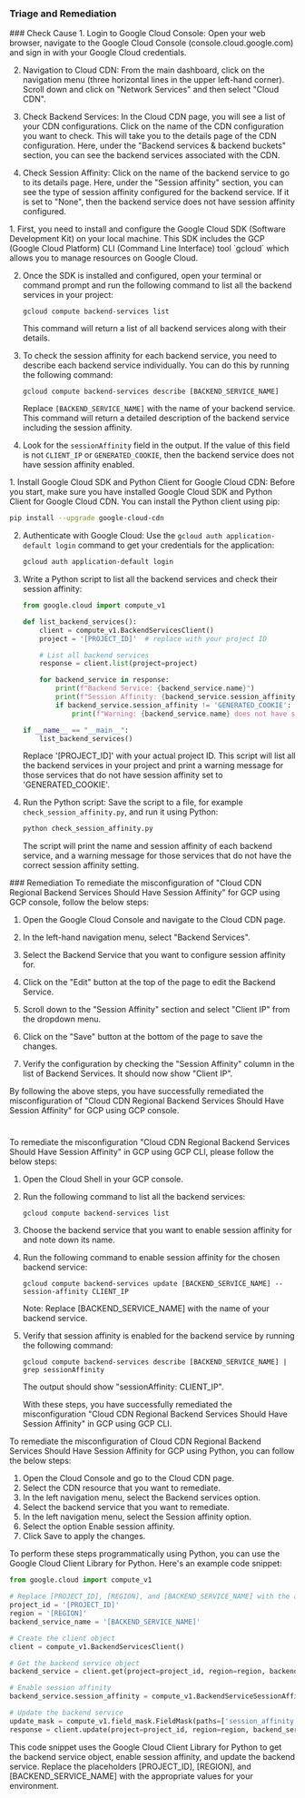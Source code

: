 
### Triage and Remediation
<Tabs>

<Tab title='Cause'>
### Check Cause
<AccordionGroup>
<Accordion title='Using Console' defaultOpen='true'>
1. Login to Google Cloud Console: Open your web browser, navigate to the Google Cloud Console (console.cloud.google.com) and sign in with your Google Cloud credentials.

2. Navigation to Cloud CDN: From the main dashboard, click on the navigation menu (three horizontal lines in the upper left-hand corner). Scroll down and click on "Network Services" and then select "Cloud CDN".

3. Check Backend Services: In the Cloud CDN page, you will see a list of your CDN configurations. Click on the name of the CDN configuration you want to check. This will take you to the details page of the CDN configuration. Here, under the "Backend services & backend buckets" section, you can see the backend services associated with the CDN.

4. Check Session Affinity: Click on the name of the backend service to go to its details page. Here, under the "Session affinity" section, you can see the type of session affinity configured for the backend service. If it is set to "None", then the backend service does not have session affinity configured.
</Accordion>

<Accordion title='Using CLI'>
1. First, you need to install and configure the Google Cloud SDK (Software Development Kit) on your local machine. This SDK includes the GCP (Google Cloud Platform) CLI (Command Line Interface) tool `gcloud` which allows you to manage resources on Google Cloud.

2. Once the SDK is installed and configured, open your terminal or command prompt and run the following command to list all the backend services in your project:

   ```
   gcloud compute backend-services list
   ```
   This command will return a list of all backend services along with their details.

3. To check the session affinity for each backend service, you need to describe each backend service individually. You can do this by running the following command:

   ```
   gcloud compute backend-services describe [BACKEND_SERVICE_NAME]
   ```
   Replace `[BACKEND_SERVICE_NAME]` with the name of your backend service. This command will return a detailed description of the backend service including the session affinity.

4. Look for the `sessionAffinity` field in the output. If the value of this field is not `CLIENT_IP` or `GENERATED_COOKIE`, then the backend service does not have session affinity enabled.
</Accordion>

<Accordion title='Using Python'>
1. Install Google Cloud SDK and Python Client for Google Cloud CDN: Before you start, make sure you have installed Google Cloud SDK and Python Client for Google Cloud CDN. You can install the Python client using pip:

   ```bash
   pip install --upgrade google-cloud-cdn
   ```

2. Authenticate with Google Cloud: Use the `gcloud auth application-default login` command to get your credentials for the application:

   ```bash
   gcloud auth application-default login
   ```

3. Write a Python script to list all the backend services and check their session affinity:

   ```python
   from google.cloud import compute_v1

   def list_backend_services():
       client = compute_v1.BackendServicesClient()
       project = '[PROJECT_ID]'  # replace with your project ID

       # List all backend services
       response = client.list(project=project)

       for backend_service in response:
           print(f"Backend Service: {backend_service.name}")
           print(f"Session Affinity: {backend_service.session_affinity}")
           if backend_service.session_affinity != 'GENERATED_COOKIE':
               print(f"Warning: {backend_service.name} does not have session affinity set to GENERATED_COOKIE")

   if __name__ == "__main__":
       list_backend_services()
   ```

   Replace '[PROJECT_ID]' with your actual project ID. This script will list all the backend services in your project and print a warning message for those services that do not have session affinity set to 'GENERATED_COOKIE'.

4. Run the Python script: Save the script to a file, for example `check_session_affinity.py`, and run it using Python:

   ```bash
   python check_session_affinity.py
   ```

   The script will print the name and session affinity of each backend service, and a warning message for those services that do not have the correct session affinity setting.
</Accordion>

</AccordionGroup>
</Tab>
<Tab title='Remediation'>
### Remediation

<AccordionGroup>
<Accordion title='Using Console' defaultOpen='true'>
To remediate the misconfiguration of "Cloud CDN Regional Backend Services Should Have Session Affinity" for GCP using GCP console, follow the below steps:

1. Open the Google Cloud Console and navigate to the Cloud CDN page.

2. In the left-hand navigation menu, select "Backend Services".

3. Select the Backend Service that you want to configure session affinity for.

4. Click on the "Edit" button at the top of the page to edit the Backend Service.

5. Scroll down to the "Session Affinity" section and select "Client IP" from the dropdown menu.

6. Click on the "Save" button at the bottom of the page to save the changes.

7. Verify the configuration by checking the "Session Affinity" column in the list of Backend Services. It should now show "Client IP".

By following the above steps, you have successfully remediated the misconfiguration of "Cloud CDN Regional Backend Services Should Have Session Affinity" for GCP using GCP console.

#
</Accordion>

<Accordion title='Using CLI'>
To remediate the misconfiguration "Cloud CDN Regional Backend Services Should Have Session Affinity" in GCP using GCP CLI, please follow the below steps:

1. Open the Cloud Shell in your GCP console.

2. Run the following command to list all the backend services:

   ```
   gcloud compute backend-services list
   ```

3. Choose the backend service that you want to enable session affinity for and note down its name.

4. Run the following command to enable session affinity for the chosen backend service:

   ```
   gcloud compute backend-services update [BACKEND_SERVICE_NAME] --session-affinity CLIENT_IP
   ```

   Note: Replace [BACKEND_SERVICE_NAME] with the name of your backend service.

5. Verify that session affinity is enabled for the backend service by running the following command:

   ```
   gcloud compute backend-services describe [BACKEND_SERVICE_NAME] | grep sessionAffinity
   ```

   The output should show "sessionAffinity: CLIENT_IP".

   With these steps, you have successfully remediated the misconfiguration "Cloud CDN Regional Backend Services Should Have Session Affinity" in GCP using GCP CLI.
</Accordion>

<Accordion title='Using Python'>
To remediate the misconfiguration of Cloud CDN Regional Backend Services Should Have Session Affinity for GCP using Python, you can follow the below steps:

1. Open the Cloud Console and go to the Cloud CDN page.
2. Select the CDN resource that you want to remediate.
3. In the left navigation menu, select the Backend services option.
4. Select the backend service that you want to remediate.
5. In the left navigation menu, select the Session affinity option.
6. Select the option Enable session affinity.
7. Click Save to apply the changes.

To perform these steps programmatically using Python, you can use the Google Cloud Client Library for Python. Here's an example code snippet:

```python
from google.cloud import compute_v1

# Replace [PROJECT_ID], [REGION], and [BACKEND_SERVICE_NAME] with the appropriate values
project_id = '[PROJECT_ID]'
region = '[REGION]'
backend_service_name = '[BACKEND_SERVICE_NAME]'

# Create the client object
client = compute_v1.BackendServicesClient()

# Get the backend service object
backend_service = client.get(project=project_id, region=region, backend_service=backend_service_name)

# Enable session affinity
backend_service.session_affinity = compute_v1.BackendServiceSessionAffinity.CLIENT_IP

# Update the backend service
update_mask = compute_v1.field_mask.FieldMask(paths=['session_affinity'])
response = client.update(project=project_id, region=region, backend_service=backend_service_name, backend_service_resource=backend_service, update_mask=update_mask)
```

This code snippet uses the Google Cloud Client Library for Python to get the backend service object, enable session affinity, and update the backend service. Replace the placeholders [PROJECT_ID], [REGION], and [BACKEND_SERVICE_NAME] with the appropriate values for your environment.
</Accordion>

</AccordionGroup>
</Tab>
</Tabs>
